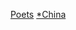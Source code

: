 {{WPSS-cat}}
{{Stub Category|article=中國詩人|newstub=China-poet-stub|category=中国诗人}}
{{hiddencat}}

[[Category:中国作家小作品|Poets]]
[[Category:亞洲詩人小作品|*China]]